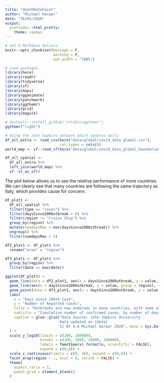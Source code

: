 ```yaml
---
title: "deathRateFacet"
author: "Michael Harper"
date: "26/03/2020"
output: 
  prettydoc::html_pretty:
    theme: cayman
---
```


```r
# Set R Markdown Options
knitr::opts_chunk$set(message = F, 
                      warning = F, 
                      out.width = "100%")
```


```r
# Laod packages
library(here)
library(readr)
library(tidyverse)
library(sf)
library(maps)
library(gganimate)
library(patchwork)
library(ggthemr)
library(grid)
library(magick)

# devtools::install_github('cttobin/ggthemr')
ggthemr("light")
```


```r
# Using the John hopkins dataset which updates daily
df_all_extra <- read_csv(here("data/global/covid_data_global.csv"),
                         col_types = cols())
world_map <- sf::read_sf(here("data/global/covid_data_global_boundaries.geojson"))

df_all_spatial <- 
  df_all_extra %>%
  left_join(world_map) %>%
  sf::st_as_sf()
```

The plot below allows us to see the relative performance of more countries. We can clearly see that many countries are following the same trajectory as Italy, which provides cause for concern. 

```r

df_plot1 <-
  df_all_spatial %>%
  filter(type == "cases") %>%
  filter(daysSince200Outbreak > 0) %>%
  filter(region != "Cruise Ship") %>%
  group_by(region) %>%
  mutate(numdaysMax = max(daysSince200Outbreak)) %>%
  ungroup() %>%
  filter(numdaysMax > 5)

df2_plot1 <- df_plot1 %>%
  rename("area" = "region")

df3_plot1 <- df_plot1 %>%
  group_by(region) %>%
  filter(date == max(date))

ggplot(df_plot1) +
  geom_line(data = df2_plot1, aes(x = daysSince200Outbreak, y = value, group = area), colour = "grey80") +
  geom_line(aes(x = daysSince200Outbreak, y = value, group = region), colour = "#3a6589") +
  geom_point(data = df3_plot1, aes(x = daysSince200Outbreak, y = value, group = region), colour = "#3a6589") +
  labs(
    x = "Days Since 200th Case",
    y = "Number of Reported Cases",
    title = "Outbreaks are now underway in many countries, with some at similar trajectories as Italy",
    subtitle = "Cumulative number of confirmed cases, by number of days since 100th case",
    caption = glue::glue("Data Source: John Jopkins University
                         Data updated on {date}
                         CC BY 4.0 Michael Harper 2020", date = Sys.Date())
  ) +
  scale_y_log10(limits = c(200, 100000),
                breaks = c(200, 1000, 10000, 100000),
                labels = function(x) format(x, scientific = FALSE),
                expand = c(0,0)) +
  scale_x_continuous(limits = c(0, 30), expand = c(0,0)) +
  facet_wrap(region ~ ., ncol = 9, shrink = FALSE) +
  theme(
    aspect.ratio = 1,
    panel.grid = element_blank()
  )
```
